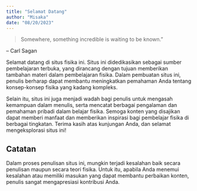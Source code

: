 ```yaml
---
title: "Selamat Datang"
author: "Misaka"
date: "08/20/2023"
---
```


:::{.epigraph}
> Somewhere, something incredible is waiting to be known."

-- Carl Sagan
:::

Selamat datang di situs fisika ini. Situs ini didedikasikan sebagai sumber pembelajaran terbuka, yang dirancang dengan tujuan memberikan tambahan materi dalam pembelajaran fisika. Dalam pembuatan situs ini, penulis berharap dapat membantu meningkatkan pemahaman Anda tentang konsep-konsep fisika yang kadang kompleks.

Selain itu, situs ini juga menjadi wadah bagi penulis untuk mengasah kemampuan dalam menulis, serta mencatat berbagai pengalaman dan pemahaman pribadi dalam belajar fisika. Semoga konten yang disajikan dapat memberi manfaat dan memberikan inspirasi bagi pembelajar fisika di berbagai tingkatan. Terima kasih atas kunjungan Anda, dan selamat mengeksplorasi situs ini!

:::{.callout-note appearance="simple"} 
## Catatan
Dalam proses penulisan situs ini, mungkin terjadi kesalahan baik secara penulisan maupun secara teori fisika. Untuk itu, apabila Anda menemui kesalahan atau memiliki masukan yang dapat membantu perbaikan konten, penulis sangat mengapresiasi kontribusi Anda.
:::